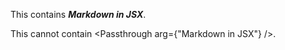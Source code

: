 This contains <strong>*Markdown in JSX*</strong>.


This cannot contain <Passthrough arg={"Markdown in JSX"} />.